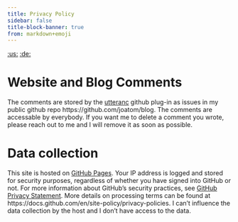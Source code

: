 ```yaml
---
title: Privacy Policy
sidebar: false
title-block-banner: true
from: markdown+emoji
---
```

[:us:](privacy.qmd) [:de:](datenschutz.qmd)

# Website and Blog Comments
The comments are stored by the [utteranc](https://utteranc.es/) github plug-in as issues in my public github repo https://github.com/joatom/blog. The comments are accessable by everybody. If you want me to delete a comment you wrote, please reach out to me and I will remove it as soon as possible.

# Data collection
This site is hosted on [GitHub Pages](https://docs.github.com/en/pages/getting-started-with-github-pages/about-github-pages). Your IP address is logged and stored for security purposes, regardless of whether you have signed into GitHub or not. For more information about GitHub's security practices, see [GitHub Privacy Statement](https://docs.github.com/en/site-policy/privacy-policies/github-privacy-statement). More details on processing terms can be found at https://docs.github.com/en/site-policy/privacy-policies.
I can't influence the data collection by the host and I don't have access to the data.